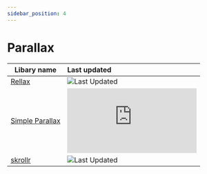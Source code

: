 ```yaml
---
sidebar_position: 4
---
```


# Parallax

| Libary name                                     | Last updated                                                                          |
| ----------------------------------------------- | :------------------------------------------------------------------------------------ |
| [Rellax](https://dixonandmoe.com/rellax/)       | ![Last Updated](https://img.shields.io/github/last-commit/dixonandmoe/rellax)         |
| [Simple Parallax](https://simpleparallax.com/)  | ![Last Updated](https://img.shields.io/github/last-commit/geosigno/simpleParallax.js) |
| [skrollr](https://prinzhorn.github.io/skrollr/) | ![Last Updated](https://img.shields.io/github/last-commit/prinzhorn/skrollr)          |